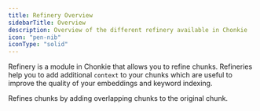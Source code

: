 ```yaml
---
title: Refinery Overview
sidebarTitle: Overview
description: Overview of the different refinery available in Chonkie
icon: "pen-nib"
iconType: "solid"
---
```


Refinery is a module in Chonkie that allows you to refine chunks.
Refineries help you to add additional `context` to your chunks which are useful to improve the quality of your embeddings and keyword indexing. 

<CardGroup cols={2}>
  <Card
    title="OverlapRefinery"
    icon="pen-nib"
    href="/refinery/overlap-refinery"
  >
    Refines chunks by adding overlapping chunks to the original chunk.
  </Card>
</CardGroup>
